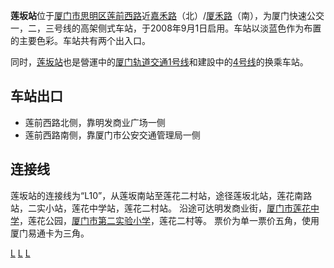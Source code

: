 {{otheruses|莲坂站}}
{{Station Infobox
|Station Name=莲坂站
|Image=Lianban Ststion,Xiamen.JPG
|ImageTitle=莲坂站
|Number=换乘站
|Location=[[厦门|厦门]][[思明区|思明区]][[莲前西路|莲前西路]]近[[嘉禾路|嘉禾路]]（北）/[[厦禾路|厦禾路]]（南）
|Coord=
|Line=[[厦门快速公交系统#厦门快速公交一号线|厦门快速公交一号线]]<br />[[厦门快速公交系统#厦门快速公交二号线|厦门快速公交二号线]]<br />[[厦门快速公交系统#厦门快速公交三号线|厦门快速公交三号线]]<br />[[厦门快速公交系统#厦门快速公交七号线|厦门快速公交七号线]]<br />[[厦门快速公交系统#厦门快速公交八号线|厦门快速公交八号线]]
|Platform=2个[[侧式站台|侧式站台]]
|Exit=2个
|Time=2008年9月1日
|Time First=
|Time Last=
}}

'''莲坂站'''位于[[厦门市|厦门市]][[思明区|思明区]][[莲前西路|莲前西路]]近[[嘉禾路|嘉禾路]]（北）/[[厦禾路|厦禾路]]（南），为厦门快速公交一，二，三号线的高架侧式车站，于2008年9月1日启用。车站以淡蓝色作为布置的主要色彩。车站共有两个出入口。

同时，[[莲坂站_(地铁)|莲坂站]]也是營運中的[[厦门轨道交通|厦门轨道交通]][[厦门轨道交通1号线|1号线]]和建設中的[[廈門軌道交通4號線|4号线]]的换乘车站。

==车站出口==
* 莲前西路北侧，靠明发商业广场一侧
* 莲前西路南侧，靠厦门市公安交通管理局一侧

==连接线==
莲坂站的连接线为“L10”，从莲坂南站至莲花二村站，途径莲坂北站，莲花南路站，二实小站，莲花中学站，莲花二村站。
沿途可达明发商业街，[[厦门市莲花中学|厦门市莲花中学]]，莲花公园，[[厦门市第二实验小学|厦门市第二实验小学]]，莲花二村等。
票价为单一票价五角，使用厦门易通卡为三角。

{{厦门快速公交一号线车站|nocat}}
{{厦门快速公交二号线车站|nocat}}
{{厦门快速公交三号线车站|nocat}}

{{厦门快速公交车站列表}}

{{福建小作品}}

[[分类:厦门快速公交一号线车站|L]]
[[分类:厦门快速公交二号线车站|L]]
[[分类:厦门快速公交三号线车站|L]]